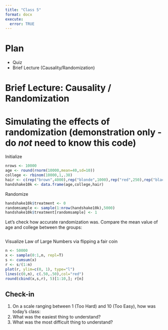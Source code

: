 ```yaml
---
title: "Class 5"
format: docx
execute:
  error: TRUE
---
```



# Plan
* Quiz
* Brief Lecture (Causality/Randomization)


# Brief Lecture: Causality / Randomization 


# Simulating the effects of randomization (demonstration only - do *not* need to know this code)

Initialize

```r
nrows <- 10000
age <- round(rnorm(10000,mean=40,sd=10))
college <- rbinom(10000,1,.38)
hair <- c(rep("brown",4000),rep("blonde",1000),rep("red",250),rep("black",4750))
handshake10k <- data.frame(age,college,hair)
```

Randomize

```r
handshake10k$treatment <- 0
randomsample <- sample(1:nrow(handshake10k),5000)
handshake10k$treatment[randomsample] <- 1
```

Let's check how accurate randomization was. Compare the mean value of age and college between the groups:

```r


```

Visualize Law of Large Numbers via flipping a fair coin

```r
n <- 50000
x <- sample(0:1,n, repl=T)
s <- cumsum(x)
r <- s/(1:n)
plot(r, ylim=c(0, 1), type="l")
lines(c(0,n), c(.50,.50),col="red")
round(cbind(x,s,r), 5)[1:10,]; r[n]
```


## Check-in

1. On a scale ranging between 1 (Too Hard) and 10 (Too Easy), how was today's class: 
2. What was the easiest thing to understand?
3. What was the most difficult thing to understand?